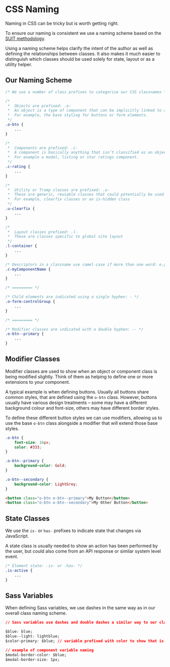 <Meta title="Documentation/Guides/Fozzie/CSS Naming"/>

# CSS Naming

Naming in CSS can be tricky but is worth getting right.

To ensure our naming is consistent we use a naming scheme based on the [SUIT methodology](https://github.com/suitcss/suit/blob/master/doc/naming-conventions.md).

Using a naming scheme helps clarify the intent of the author as well as defining the relationships between classes.  It also makes it much easier to distinguish which classes should be used solely for state, layout or as a utility helper.

## Our Naming Scheme

```css
/* We use a number of class prefixes to categorise our CSS classnames */

/*
 *  Objects are prefixed: .o-
 *  An object is a type of component that can be implicitly linked to an HTML tag.
 *  For example, the base styling for buttons or form elements.
 */
.o-btn {
    ...
}

/*
 *  Components are prefixed: .c-
 *  A component is basically anything that isn’t classified as an object.
 *  For example a modal, listing or star ratings component.
 */
.c-rating {
    ...
}

/*
 *  Utility or Trump classes are prefixed: .u-
 *  These are generic, reusable classes that could potentially be used across many components
 *  For example, clearfix classes or an is-hidden class
 */
.u-clearfix {
    ...
}

/*
 *  Layout classes prefixed: .l-
 *  These are classes specific to global site layout
 */
.l-container {
    ...
}

/* Descriptors in a classname use camel-case if more than one word: e.g. myComponentName */
.c-myComponentName {
    ...
}

/* ========= */

/* Child elements are indicated using a single hyphen: - */
.o-form-controlGroup {
    ...
}

/* ========= */

/* Modifier classes are indicated with a double hyphen: -- */
.o-btn--primary {
    ...
}
```


## Modifier Classes

Modifier classes are used to show when an object or component class is being modified slightly.  Think of them as helping to define one or more extensions to your component.

A typical example is when defining buttons.  Usually all buttons share common styles, that are defined using the `o-btn` class.  However, buttons usually have various design treatments – some may have a different background colour and font-size, others may have different border styles.

To define these different button styles we can use modifiers, allowing us to use the base `o-btn` class alongside a modifier that will extend those base styles.

```css
.o-btn {
    font-size: 16px;
    color: #333;
}

.o-btn--primary {
    background-color: Gold;
}

.o-btn--secondary {
    background-color: LightGrey;
}
```

```html
<button class="o-btn o-btn--primary">My Button</button>
<button class="o-btn o-btn--secondary">My Other Button</button>
```


## State Classes

We use the `is-` or `has-` prefixes to indicate state that changes via JavaScript.

A state class is usually needed to show an action has been performed by the user, but could also come from an API response or similar system level event.

```css
/* Element state: .is- or .has- */
.is-active {
    ...
}
```


## Sass Variables

When defining Sass variables, we use dashes in the same way as in our overall class naming scheme.

```css
// Sass variables use dashes and double dashes a similar way to our classnames

$blue: blue;
$blue--light: lightblue;
$color-primary: $blue; // variable prefixed with color to show that is it’s use

// example of component variable naming
$modal-border-color: $blue;
$modal-border-size: 1px;
```
